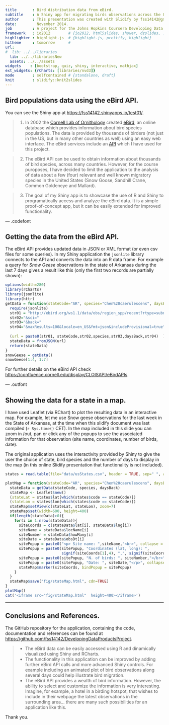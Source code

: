 ```yaml
---
title       : Bird distribution data from eBird.
subtitle    : A Shiny app for migrating birds observations across the US, using data from Ebird.
author      : This presentation was created with Slidify by fss14142@gmail.com
date:         November 2014.
job         : A project for the Johns Hopkins Coursera Developing Data Products Course.
framework   : io2012        # {io2012, html5slides, shower, dzslides, ...}
highlighter : highlight.js  # {highlight.js, prettify, highlight}
hitheme     : tomorrow      # 
url:
#  lib: ../../libraries
  lib: ../../librariesNew
  assets: ../../assets
widgets    : [bootstrap, quiz, shiny, interactive, mathjax]
ext_widgets: {rCharts: [libraries/nvd3]}
mode        : selfcontained # {standalone, draft}
knit        : slidify::knit2slides
--- 
```


## Bird populations data using the eBird API.

You can see the Shiny app at [https://fss14142.shinyapps.io/test01/](https://fss14142.shinyapps.io/test01/).

> 1. In 2002 the [Cornell Lab of Ornithology](http://birds.cornell.edu/) created [eBird](http://ebird.org/), an online database which provides information about bird species populations. The data is provided by thousands of birders (not just in the US, but in many other countries as well) using an easy web interface. The eBird services include an [API](https://confluence.cornell.edu/display/CLOISAPI/eBirdAPIs) which I have used for this project. 

> 2. The eBird API can be used to obtain information about thousands of bird species, across many countries. However, for the course puroposes, I have decided to limit the application to the analysis of data about a few (four) relevant and well known migratory species in the United States (Snow Goose, Sandhill Crane, Common Goldeneye and Mallard).

> 3. The goal of my Shiny app is to showcase the use of R and Shiny to programatically access and analyze the eBird data. It is a simple proof-of-concept app, but it can be easily extended for improved functionality.

--- .codefont

## Getting the data from the eBird API.

The eBird API provides updated data in JSON or XML format (or even csv files for some queries).  In my Shiny application the `jsonlite` library connects to the API and converts the data into an R data frame. For example a query for *Snow Geese* observations in the state of Arkansas during the last 7 days gives a result like this (only the first two records are partially shown):

```r
options(width=280)
library(rCharts)
library(jsonlite)
library(httr)
getData = function(stateCode="AR", species="Chen%20caerulescens", daysBack=7){
  require(jsonlite)
  str01 = "http://ebird.org/ws1.1/data/obs/region_spp/recent?rtype=subnational1&r=US-"
  str02="&sci="
  str03="&back="
  str04="&maxResults=100&locale=en_US&fmt=json&includeProvisional=true"
  
  (url = paste0(str01, stateCode,str02,species,str03,daysBack,str04)  )
  stateData = fromJSON(url)
  return(stateData)
}
snowGeese = getData()
snowGeese[1:4, 1:7]
```

For further details on the eBird API check  [https://confluence.cornell.edu/display/CLOISAPI/eBirdAPIs](https://confluence.cornell.edu/display/CLOISAPI/eBirdAPIs). 


--- .outfont

## Showing the data for a state in a map.

I have used Leaflet (via RChart) to plot the resulting data in an interactive map. For example, let me use Snow geese observations for the last week in the State of Arkansas, at the time when this slidify document was last compiled (`r Sys.time()` CET). In the map included in this slide you can zoom in /out, pan or click any of the popups to see the associated information for that observation (site name, coordinates, number of birds, date). 

The original application uses the interactivity provided by Shiny to give the user the choice of state, bird species and the number of days to display in the map (in this online Slidify presentation that functionality is not included). 


```r
states = read.table(file="data/usStates.csv", header = TRUE, sep=" ", as.is = TRUE)

plotMap = function(stateCode="AR", species="Chen%20caerulescens", daysBack=7){
  stateData = getData(stateCode, species, daysBack)
  stateMap <- Leaflet$new()
  (stateLat = states$lat[which(states$code == stateCode)])
  (stateLon = states$lon[which(states$code == stateCode)])
  stateMap$setView(c(stateLat, stateLon), zoom=7)
  stateMap$set(width=600, height=400)  
  if(length(stateData)>0){
    for(i in 1:nrow(stateData)){  
      siteCoords = c(stateData$lat[i], stateData$lng[i])    
      siteName = stateData$locName[i]
      siteNumber = stateData$howMany[i]
      siteDate = stateData$obsDt[i]
      sitePopup = paste0("<p> Site name: ",siteName,"<br>", collapse = "")
      sitePopup = paste0(sitePopup, "Coordinates (lat, long): ", 
                         signif(siteCoords[1],4), ",", signif(siteCoords[2],4),"</br>", collapse = "")
      sitePopup = paste0(sitePopup, "N. of birds: ", siteNumber,"</br>", collapse = "")
      sitePopup = paste0(sitePopup, "Date: ", siteDate,"</p>", collapse = "")
      stateMap$marker(siteCoords, bindPopup = sitePopup)
    }    
  }
  stateMap$save("fig/stateMap.html", cdn=TRUE)
} 
plotMap()
cat('<iframe src="fig/stateMap.html"  height=400></iframe>')
```


---

## Conclusions and References.

The GitHub repository for the application, containing the code, documentation and references can be found at [https://github.com/fss14142/DevelopingDataProductsProject](https://github.com/fss14142/DevelopingDataProductsProject).

> * The eBird data can be easily accessed using R and dinamically visualized using Shiny and RCharts.  
> * The functionality in this application can be improved by adding further eBird API calls and more advanced Shiny controls. For example including an animated plot of bird observations along several days could help illustrate bird migration.
>* The eBird API provides a wealth of bird information. However, the ability to select and customize the information is very interesting. Imagine, for example, a hotel in a birding hotspot, that wishes to include in their webpage the latest observations in the surrounding area... there are many such possibilities for an application like this.


Thank you.

